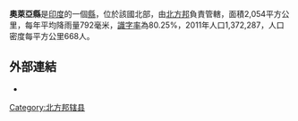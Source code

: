 '''奧萊亞縣'''是[[印度|印度]]的一個[[縣|縣]]，位於該國北部，由[[北方邦|北方邦]]負責管轄，面積2,054平方公里，每年平均降雨量792毫米，[[識字率|識字率]]為80.25%，2011年人口1,372,287，人口密度每平方公里668人。

==外部連結==
* {{official website|http://auraya.nic.in}}

{{coord|26.4667|N|79.5167|E|type:adm3rd_source:itwiki|display=title}}

{{北方邦行政区划小作品}}
[[Category:北方邦辖县|Category:北方邦辖县]]